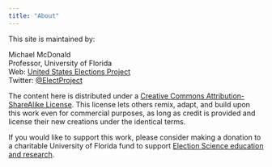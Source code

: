 ```yaml
---
title: "About"
---
```

This site is maintained by:

Michael McDonald  
Professor, University of Florida  
Web: [United States Elections Project](http://www.electproject.org/)  
Twitter: [\@ElectProject](https://twitter.com/ElectProject)

The content here is distributed under a [Creative Commons Attribution-ShareAlike License](https://creativecommons.org/licenses/). This license lets others remix, adapt, and build upon this work even for commercial purposes, as long as credit is provided and license their new creations under the identical terms. 

If you would like to support this work, please consider making a donation to a charitable University of Florida fund to support [Election Science education and research](https://www.uff.ufl.edu/giving-opportunities/023435-uf-election-science-group-fund/).
